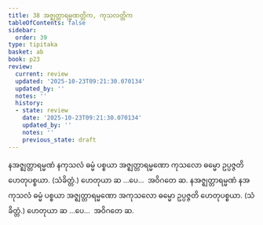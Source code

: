 ```yaml
---
title: 38 အဇ္ဈတ္တာရမ္မဏတ္တိက, ကုသလတ္တိက
tableOfContents: false
sidebar:
  order: 39
type: tipitaka
basket: ab
book: p23
review:
  current: review
  updated: '2025-10-23T09:21:30.070134'
  updated_by: ''
  notes: ''
  history:
  - state: review
    date: '2025-10-23T09:21:30.070134'
    updated_by: ''
    notes: ''
    previous_state: draft
---
```



<ReviewStatus review={frontmatter.review} showDetails={true} />

<HypothesisAnnotation frontmatter={frontmatter} />

<DynamicBreadcrumb />

<Division number="47" book="p23" e="ch" v="40" p="417">

<Paragraph number="149" book="p23">
နအဇ္ဈတ္တာရမ္မဏံ နကုသလံ ဓမ္မံ ပစ္စယာ အဇ္ဈတ္တာရမ္မဏော ကုသလော ဓမ္မော ဥပ္ပဇ္ဇတိ ဟေတုပစ္စယာ. (သံခိတ္တံ.) ဟေတုယာ ဆ …ပေ…  အဝိဂတေ ဆ.
</Paragraph>

<Paragraph number="150" book="p23">
နအဇ္ဈတ္တာရမ္မဏံ နအကုသလံ ဓမ္မံ ပစ္စယာ အဇ္ဈတ္တာရမ္မဏော အကုသလော ဓမ္မော ဥပ္ပဇ္ဇတိ ဟေတုပစ္စယာ. (သံခိတ္တံ.) ဟေတုယာ ဆ …ပေ…  အဝိဂတေ ဆ.
</Paragraph>
</Division>